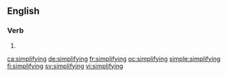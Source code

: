==English==

===Verb===
{{head|en|present participle}}

# {{present participle of|simplify|lang=en|nocat=1}}

[[ca:simplifying]]
[[de:simplifying]]
[[fr:simplifying]]
[[oc:simplifying]]
[[simple:simplifying]]
[[fi:simplifying]]
[[sv:simplifying]]
[[vi:simplifying]]